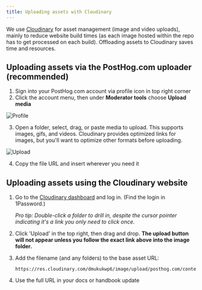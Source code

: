 ```yaml
---
title: Uploading assets with Cloudinary
---
```


We use [Cloudinary](https://cloudinary.com) for asset management (image and video uploads), mainly to reduce website build times (as each image hosted within the repo has to get processed on each build). Offloading assets to Cloudinary saves time and resources.

## Uploading assets via the PostHog.com uploader (recommended)

1. Sign into your PostHog.com account via profile icon in top right corner
2. Click the account menu, then under **Moderator tools** choose **Upload media**

![Profile](https://res.cloudinary.com/dmukukwp6/image/upload/q_auto,f_auto/Clean_Shot_2025_09_12_at_12_54_35_2x_0836369c20.png)

3. Open a folder, select, drag, or paste media to upload. This supports images, gifs, and videos. Cloudinary provides optimized links for images, but you'll want to optimize other formats before uploading. 

![Upload](https://res.cloudinary.com/dmukukwp6/image/upload/w_1600,c_limit,q_auto,f_auto/Clean_Shot_2025_09_12_at_12_55_04_2x_3d2fdcd501.png)

4. Copy the file URL and insert wherever you need it

## Uploading assets using the Cloudinary website

1. Go to the [Cloudinary dashboard](https://console.cloudinary.com/console/c-112bd66abc0aa594ac70f206d45dc7/media_library/folders/c715b6391489025283fd69ae547ae8adb9?view_mode=list) and log in. (Find the login in 1Password.)
    
    _Pro tip: Double-click a folder to drill in, despite the cursor pointer indicating it's a link you only need to click once._
1. Click 'Upload' in the top right, then drag and drop. **The upload button will not appear unless you follow the exact link above into the image folder.**
1. Add the filename (and any folders) to the base asset URL:
   ```
   https://res.cloudinary.com/dmukukwp6/image/upload/posthog.com/contents/
   ```
1. Use the full URL in your docs or handbook update
